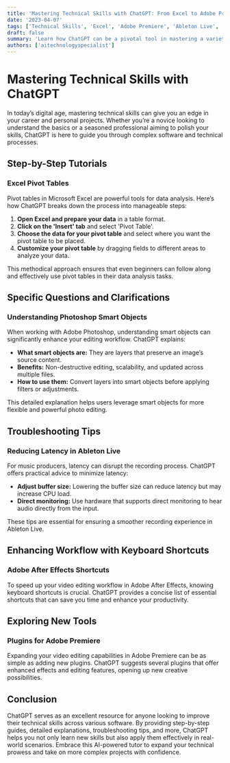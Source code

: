 ```yaml
---
title: 'Mastering Technical Skills with ChatGPT: From Excel to Adobe Premiere'
date: '2023-04-07'
tags: ['Technical Skills', 'Excel', 'Adobe Premiere', 'Ableton Live', 'ChatGPT']
draft: false
summary: 'Learn how ChatGPT can be a pivotal tool in mastering a variety of technical skills, from creating pivot tables in Excel to using plugins in Adobe Premiere.'
authors: ['aitechnologyspecialist']
---
```


# Mastering Technical Skills with ChatGPT

In today’s digital age, mastering technical skills can give you an edge in your career and personal projects. Whether you’re a novice looking to understand the basics or a seasoned professional aiming to polish your skills, ChatGPT is here to guide you through complex software and technical processes.

## Step-by-Step Tutorials

### Excel Pivot Tables

Pivot tables in Microsoft Excel are powerful tools for data analysis. Here’s how ChatGPT breaks down the process into manageable steps:

1. **Open Excel and prepare your data** in a table format.
2. **Click on the 'Insert' tab** and select 'Pivot Table'.
3. **Choose the data for your pivot table** and select where you want the pivot table to be placed.
4. **Customize your pivot table** by dragging fields to different areas to analyze your data.

This methodical approach ensures that even beginners can follow along and effectively use pivot tables in their data analysis tasks.

## Specific Questions and Clarifications

### Understanding Photoshop Smart Objects

When working with Adobe Photoshop, understanding smart objects can significantly enhance your editing workflow. ChatGPT explains:

- **What smart objects are:** They are layers that preserve an image’s source content.
- **Benefits:** Non-destructive editing, scalability, and updated across multiple files.
- **How to use them:** Convert layers into smart objects before applying filters or adjustments.

This detailed explanation helps users leverage smart objects for more flexible and powerful photo editing.

## Troubleshooting Tips

### Reducing Latency in Ableton Live

For music producers, latency can disrupt the recording process. ChatGPT offers practical advice to minimize latency:

- **Adjust buffer size:** Lowering the buffer size can reduce latency but may increase CPU load.
- **Direct monitoring:** Use hardware that supports direct monitoring to hear audio directly from the input.

These tips are essential for ensuring a smoother recording experience in Ableton Live.

## Enhancing Workflow with Keyboard Shortcuts

### Adobe After Effects Shortcuts

To speed up your video editing workflow in Adobe After Effects, knowing keyboard shortcuts is crucial. ChatGPT provides a concise list of essential shortcuts that can save you time and enhance your productivity.

## Exploring New Tools

### Plugins for Adobe Premiere

Expanding your video editing capabilities in Adobe Premiere can be as simple as adding new plugins. ChatGPT suggests several plugins that offer enhanced effects and editing features, opening up new creative possibilities.

## Conclusion

ChatGPT serves as an excellent resource for anyone looking to improve their technical skills across various software. By providing step-by-step guides, detailed explanations, troubleshooting tips, and more, ChatGPT helps you not only learn new skills but also apply them effectively in real-world scenarios. Embrace this AI-powered tutor to expand your technical prowess and take on more complex projects with confidence.

